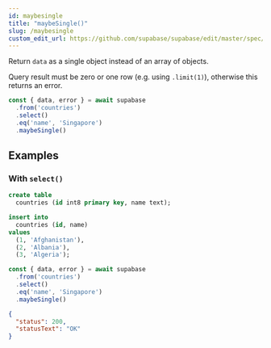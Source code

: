 ```yaml
---
id: maybesingle
title: "maybeSingle()"
slug: /maybesingle
custom_edit_url: https://github.com/supabase/supabase/edit/master/spec/supabase_js_v2.yml
---
```


Return `data` as a single object instead of an array of objects.

Query result must be zero or one row (e.g. using `.limit(1)`), otherwise
this returns an error.

```ts
const { data, error } = await supabase
  .from('countries')
  .select()
  .eq('name', 'Singapore')
  .maybeSingle()
```


















## Examples

### With `select()`

<Tabs scrollable size="small" type="underlined" defaultActiveId="schema">
<TabPanel id="schema" label="Schema">

  ```sql
  create table
    countries (id int8 primary key, name text);

  insert into
    countries (id, name)
  values
    (1, 'Afghanistan'),
    (2, 'Albania'),
    (3, 'Algeria');
  ```

</TabPanel>
<TabPanel id="js" label="JavaScript">

  ```ts
  const { data, error } = await supabase
    .from('countries')
    .select()
    .eq('name', 'Singapore')
    .maybeSingle()
  ```

</TabPanel>
<TabPanel id="result" label="Result">

  ```json
  {
    "status": 200,
    "statusText": "OK"
  }
  ```

</TabPanel>
</Tabs>
